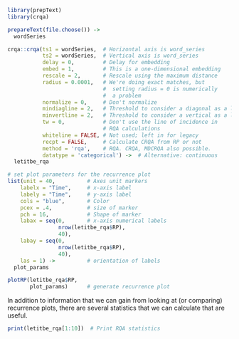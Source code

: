 ```{r prepareData}
library(prepText)
library(crqa)

prepareText(file.choose()) ->
  wordSeries
```

```{r RQA_computation}
crqa::crqa(ts1 = wordSeries,  # Horizontal axis is word_series
           ts2 = wordSeries,  # Vertical axis is word_series
           delay = 0,         # Delay for embedding
           embed = 1,         # This is a one-dimensional embedding
           rescale = 2,       # Rescale using the maximum distance
           radius = 0.0001,   # We're doing exact matches, but 
                              #  setting radius = 0 is numerically
                              #  a problem
           normalize = 0,     # Don't normalize
           mindiagline = 2,   # Threshold to consider a diagonal as a line
           minvertline = 2,   # Threshold to consider a vertical as a line
           tw = 0,            # Don't use the line of incidence in
                              # RQA calculations
           whiteline = FALSE, # Not used; left in for legacy
           recpt = FALSE,     # Calculate CRQA from RP or not
           method = 'rqa',    # RQA. CRQA, MDCRQA also possible.
           datatype = 'categorical') ->  # Alternative: continuous
  letitbe_rqa
```

```{r RQA_plot}
# set plot parameters for the recurrence plot
list(unit = 40,          # Axes unit markers
    labelx = "Time",     # x-axis label
    labely = "Time",     # y-axis label
    cols = "blue",       # Color
    pcex = .4,           # size of marker
    pch = 16,            # Shape of marker
    labax = seq(0,       # x-axis numerical labels
                nrow(letitbe_rqa$RP),
                40), 
    labay = seq(0,
                nrow(letitbe_rqa$RP), 
                40), 
    las = 1) ->          # orientation of labels
  plot_params

plotRP(letitbe_rqa$RP, 
       plot_params)      # generate recurrence plot
```
In addition to information that we can gain from looking at (or comparing) recurrence plots, there are several statistics that we can calculate that are useful.

```{r RQA_statistics}
print(letitbe_rqa[1:10])  # Print RQA statistics
```
